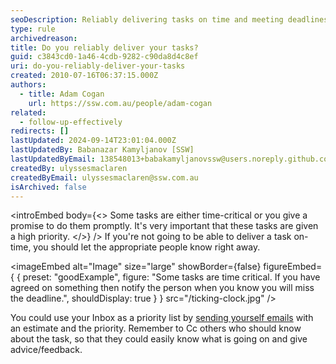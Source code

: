 ```yaml
---
seoDescription: Reliably delivering tasks on time and meeting deadlines is crucial for maintaining trust and credibility.
type: rule
archivedreason:
title: Do you reliably deliver your tasks?
guid: c3843cd0-1a46-4cdb-9282-c90da8d4c8ef
uri: do-you-reliably-deliver-your-tasks
created: 2010-07-16T06:37:15.000Z
authors:
  - title: Adam Cogan
    url: https://ssw.com.au/people/adam-cogan
related:
  - follow-up-effectively
redirects: []
lastUpdated: 2024-09-14T23:01:04.000Z
lastUpdatedBy: Babanazar Kamyljanov [SSW]
lastUpdatedByEmail: 138548013+babakamyljanovssw@users.noreply.github.com
createdBy: ulyssesmaclaren
createdByEmail: ulyssesmaclaren@ssw.com.au
isArchived: false
---
```


<introEmbed
  body={<>
Some tasks are either time-critical or you give a promise to do them promptly. It's very important that these tasks are given a high priority.
  </>}
/>
If you're not going to be able to deliver a task on-time, you should let the appropriate people know right away.

<imageEmbed
  alt="Image"
  size="large"
  showBorder={false}
  figureEmbed={ {
    preset: "goodExample",
    figure: "Some tasks are time critical. If you have agreed on something then notify the person when you know you will miss the deadline.",
    shouldDisplay: true
  } }
  src="/ticking-clock.jpg"
/>

You could use your Inbox as a priority list by [sending yourself emails](/send-to-myself-emails) with an estimate and the priority. Remember to Cc others who should know about the task, so that they could easily know what is going on and give advice/feedback.
